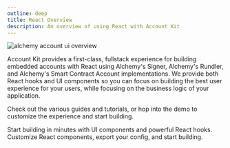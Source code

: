```yaml
---
outline: deep
title: React Overview
description: An overview of using React with Account Kit
---
```



<img
  src="/account-kit/images/account-kit-doc-overview.png"
  alt="alchemy account ui overview"
/>

Account Kit provides a first-class, fullstack experience for building embedded accounts with React using Alchemy's Signer, Alchemy's Rundler, and Alchemy's Smart Contract Account implementations.
We provide both React hooks and UI components so you can focus on building the best user experience for your users, while focusing on the business logic of your application.

Check out the various guides and tutorials, or hop into the demo to customize the experience and start building.

<CardGroup cols={2}>
  <Card title="Quickstart" href="/react/quickstart" icon="forward">Start building in minutes with UI components and powerful React hooks.</Card>
  <Card title="Try the Demo" href="https://demo.alchemy.com/" icon="bullseye-pointer">Customize React components, export your config, and start building.</Card>
</CardGroup>
